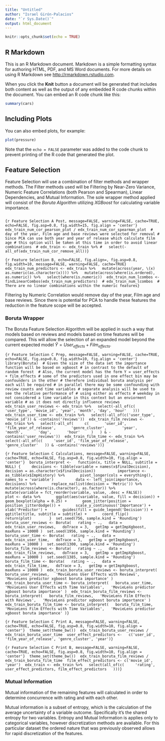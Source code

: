 ```yaml
---
title: "Untitled"
author: "Israel Girón-Palacios"
date: "`r Sys.Date()`"
output: html_document
---
```


```r
knitr::opts_chunk$set(echo = TRUE)
```

## R Markdown

This is an R Markdown document. Markdown is a simple formatting syntax for authoring HTML, PDF, and MS Word documents. For more details on using R Markdown see <http://rmarkdown.rstudio.com>.

When you click the **Knit** button a document will be generated that includes both content as well as the output of any embedded R code chunks within the document. You can embed an R code chunk like this:

```r
summary(cars)
```

## Including Plots

You can also embed plots, for example:

```r
plot(pressure)
```

Note that the `echo = FALSE` parameter was added to the code chunk to prevent printing of the R code that generated the plot.

## Feature Selection

Feature Selection will use a combination of filter methods and wrapper methods. The Filter methods used will be Filtering by Near-Zero Variance, Numeric Feature Correlations (both Pearson and Spearman), Linear Dependencies, and Mutual Information. The sole wrapper method applied will consist of the *Boruta Algorithm* utilizing *XGBoost* for calculating variable importance.

```r
```

```{r Feature Selection A Post, message=FALSE, warning=FALSE, cache=TRUE, echo=FALSE, fig.asp=0.8, fig.width=15, fig.align = 'center'}  edx_train_num_cor_pearson_plot / edx_train_num_cor_spearman_plot  # day of the year, Film age and base reviews were selected for removal # Since PCA can use both year and year of release which calculate film age # this option will be taken at this time in order to avoid linear combinations  # edx_train <- edx_train %>% #   select(-all_of(edx_train_num_cor_remove_all))}
```

```{r Feature Selection B, echo=FALSE, fig.align=, fig.asp=0.8, fig.width=10, message=FALSE, warning=FALSE, cache=TRUE}  edx_train_num_predictors <- edx_train %>%   mutate(across(year, \(x) as.numeric(as.character(x)))) %>%   mutate(across(where(is.ordered), as.numeric)) %>%   select(where(is.numeric))  edx_train_num_lcombos <- findLinearCombos(edx_train_num_predictors)  # edx_train_num_lcombos  # There are no linear combinations within the numeric features}
```

Filtering by Numeric Correlation would remove day of the year, Film age and base reviews. Since there is potential for PCA to handle these features the reduction in the feature scope will be accepted.

### Boruta Wrapper

The Boruta Feature Selection Algorithm will be applied in such a way that models based on reviews and models based on time features will be compared. This will allow the selection of an expanded model beyond the current expected model $\hat{Y}=User_{effects}+Film_{effects}$.

```{r Feature Selection C Prep, message=FALSE, warning=FALSE, cache=TRUE, echo=FALSE, fig.asp=0.8, fig.width=10, fig.align = 'center'}  library(Boruta)  # Given the size of the data set the importance function will be based on xgboost # in contrast to the default of random forest  # Also, the current model has the form Y = user_effects + film_effects # some of the predictors used in one effect bin may be confounders in the other # therefore individual boruta analysis per each will be required # in parallel there may be some confounding with review counts and time variables # separate analysis will be used to see the relative performance of # using either as effects # weekday in not considered a time variable in this context but an enviorment variable # as it does not directly influence reviews  edx_train_user_reviews <- edx_train %>%   select(-all_of(c(     'user_type', 'movie_id', 'year', 'month', 'day', 'hour'   )))  edx_train_user_time <- edx_train %>%   select(-all_of(c('user_type', 'movie_id')) & -contains('reviews'))  edx_train_film_reviews <- edx_train %>%   select(-all_of(     c(       'user_id',       'film_year_of_release',       'genre_cluster',       'year',       'month',       'day',       'hour'     )   ) & -contains('user_reviews'))  edx_train_film_time <- edx_train %>%   select(-all_of(c(     'user_id', 'film_year_of_release', 'genre_cluster'   )) & -contains('reviews'))}
```

```{r Feature Selection C Calculations, message=FALSE, warning=FALSE, cache=TRUE, echo=FALSE, fig.asp=0.8, fig.width=10, fig.align = 'center'}  boruta_interpret <-   function(x, title = NULL, subtitle = NULL) {     decisions <- tibble(variable = names(x$finalDecision),                         decision = as.character(x$finalDecision))          importance <- as_tibble(x$ImpHistory) %>%       pivot_longer(cols = everything(),                    names_to = 'variable')          data <- left_join(importance, decisions) %>%       replace_na(list(decision = 'Metric')) %>%       mutate(across(where(is.character), as.factor)) %>%       mutate(variable = fct_reorder(variable, value, .desc = FALSE))          plot <- data %>%       ggplot(aes(variable, value, fill = decision)) +       geom_boxplot(alpha = 0.25) +       geom_jitter(position = position_jitterdodge()) +       scale_y_continuous('Importance') +       xlab('Predictor') +       guides(fill = guide_legend('Decision')) +       ggtitle(title, subtitle = subtitle) +       coord_flip()          return(plot)        }  set.seed(756, sample.kind = 'Rounding') boruta_user_reviews <- Boruta(   rating ~ .,   data = edx_train_user_reviews,   doTrace = 3,   getImp = getImpXgboost,   maxRuns = 10000 )  set.seed(1956, sample.kind = 'Rounding') boruta_user_time <- Boruta(   rating ~ .,   data = edx_train_user_time,   doTrace = 3,   getImp = getImpXgboost,   maxRuns = 10000 )  set.seed(1300, sample.kind = 'Rounding') boruta_film_reviews <- Boruta(   rating ~ .,   data = edx_train_film_reviews,   doTrace = 3,   getImp = getImpXgboost,   maxRuns = 10000 )  set.seed(1385, sample.kind = 'Rounding') boruta_film_time <- Boruta(   rating ~ .,   data = edx_train_film_time,   doTrace = 3,   getImp = getImpXgboost,   maxRuns = 10000 )  edx_train_boruta_user_reviews <- boruta_interpret(   boruta_user_reviews,   'MovieLens User Effects with Reviews',   'MovieLens predictor xgboost boruta importance' )  edx_train_boruta_user_time <- boruta_interpret(   boruta_user_time,   'MovieLens User Effects with Time Variables',   'MovieLens predictor xgboost boruta importance' )  edx_train_boruta_film_reviews <- boruta_interpret(   boruta_film_reviews,   'MovieLens Film Effects with Reviews',   'MovieLens predictor xgboost boruta importance' )  edx_train_boruta_film_time <- boruta_interpret(   boruta_film_time,   'MovieLens Film Effects with Time Variables',   'MovieLens predictor xgboost boruta importance' )}
```

```{r Feature Selection C Print A, message=FALSE, warning=FALSE, cache=TRUE, echo=FALSE, fig.asp=0.8, fig.width=10, fig.align = 'center'}  theme_set(theme_bw())  edx_train_boruta_user_reviews / edx_train_boruta_user_time  user_effect_predictors <-   c('user_id', 'film_year_of_release', 'genre_cluster', 'year')}
```

```{r Feature Selection C Print B, message=FALSE, warning=FALSE, cache=TRUE, echo=FALSE, fig.asp=0.8, fig.width=10, fig.align = 'center'}  theme_set(theme_bw())  edx_train_boruta_film_reviews / edx_train_boruta_film_time  film_effect_predictors <- c('movie_id', 'year')  edx_train <- edx_train %>%   select(all_of(c(     'rating', user_effect_predictors, film_effect_predictors   )))}
```

### Mutual Information

Mutual information of the remaining features will calculated in order to determine concurrence with rating and with each other.

Mutual information is a subset of entropy, which is the calculation of the average uncertainty of a variable outcome. Specifically it's the shared entropy for two variables. Entropy and Mutual Information is applies only to categorical variables, however discretization methods are available. For this particular dataset the ordered nature that was previously observed allows for rapid discretization of the features.
